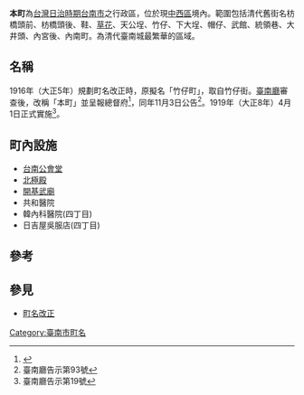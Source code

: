 {{japanese|japanese=本町|kana=ほんまち|romaji=Honmachi}}
'''本町'''為[[台灣日治時期|台灣日治時期]][[台南市|台南市]]之行政區，位於現[[中西區_(台灣)|中西區]]境內。範圍包括清代舊街名枋橋頭前、枋橋頭後、鞋、[[民權路_(臺南市)|草花]]、天公埕、竹仔、下大埕、帽仔、武館、統領巷、大井頭、內宮後、內南町。為清代臺南城最繁華的區域。

== 名稱 ==
1916年（大正5年）規劃町名改正時，原擬名「竹仔町」，取自竹仔街。[[臺南廳|臺南廳]]審查後，改稱「本町」並呈報總督府<ref>{{Cite journal|title=〈從《臺南廳公文書》再探臺南市町名改正〉|author=黃偉嘉|url=https://www.th.gov.tw/new_index/upload/download/328fb12a3fd346505eb7aae25b429461.pdf|journal=《[[臺灣文獻|臺灣文獻]]》|issue=1|year=2015-03-31|volume=66|page=161－180|archiveurl=https://web.archive.org/web/20220211060231/https://www.th.gov.tw/new_index/upload/download/328fb12a3fd346505eb7aae25b429461.pdf|archivedate=2022-02-11|deadurl=no}}</ref>，同年11月3日公告<ref>臺南廳告示第93號</ref>。1919年（大正8年）4月1日正式實施<ref>臺南廳告示第19號</ref>。
==町內設施==
*[[原臺南公會堂|台南公會堂]]
*[[臺南北極殿|北極殿]]
*[[開基武廟原正殿|開基武廟]]
* 共和醫院
* 韓內科醫院(四丁目)
* 日吉屋吳服店(四丁目)

== 參考 ==
<references />
==參見==
*[[町名改正|町名改正]]

{{臺南市舊町名}}

[[Category:臺南市町名|Category:臺南市町名]]